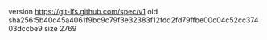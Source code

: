 version https://git-lfs.github.com/spec/v1
oid sha256:5b40c45a4061f9bc9c79f3e32383f12fdd2fd79ffbe00c04c52cc37403dccbe9
size 2769
